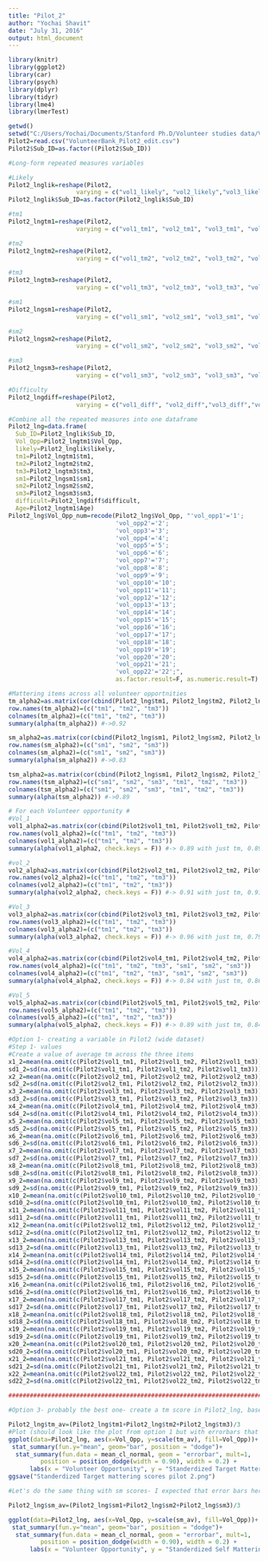 ```yaml
---
title: "Pilot_2"
author: "Yochai Shavit"
date: "July 31, 2016"
output: html_document
---
```


```r
library(knitr)
library(ggplot2)
library(car)
library(psych)
library(dplyr)
library(tidyr)
library(lme4)
library(lmerTest)

```

```r
getwd()
setwd("C:/Users/Yochai/Documents/Stanford Ph.D/Volunteer studies data/Volunteer opportunities bank and survey/Volunteer_Bank_Pilot")
Pilot2=read.csv("VolunteerBank_Pilot2_edit.csv")
Pilot2$Sub_ID=as.factor((Pilot2$Sub_ID))
```
 
```r
#Long-form repeated measures variables

#Likely
Pilot2_lnglik=reshape(Pilot2,
                   varying = c("vol1_likely", "vol2_likely","vol3_likely","vol4_likely","vol5_likely","vol6_likely","vol7_likely","vol8_likely","vol9_likely","vol10_likely","vol11_likely","vol12_likely","vol13_likely","vol14_likely","vol15_likely","vol16_likely","vol17_likely","vol18_likely","vol19_likely","vol20_likely","vol21_likely", "vol22_likely"), v.names=c("likely"), timevar = "Vol_Opp", idvar = "Sub_ID", ids=1:38, times=c("vol_opp1","vol_opp2", "vol_opp3", "vol_opp4", "vol_opp5", "vol_opp6", "vol_opp7", "vol_opp8", "vol_opp9", "vol_opp10", "vol_opp11", "vol_opp12", "vol_opp13", "vol_opp14", "vol_opp15", "vol_opp16", "vol_opp17", "vol_opp18", "vol_opp19", "vol_opp20", "vol_opp21", "vol_opp22"), new.row.names = 1:836, direction ="long")
Pilot2_lnglik$Sub_ID=as.factor(Pilot2_lnglik$Sub_ID)

#tm1
Pilot2_lngtm1=reshape(Pilot2,
                   varying = c("vol1_tm1", "vol2_tm1", "vol3_tm1", "vol4_tm1", "vol5_tm1", "vol6_tm1","vol7_tm1","vol8_tm1","vol9_tm1","vol10_tm1","vol11_tm1","vol12_tm1","vol13_tm1","vol14_tm1","vol15_tm1","vol16_tm1","vol17_tm1","vol18_tm1","vol19_tm1","vol20_tm1","vol21_tm1", "vol22_tm1"), v.names=c("tm1"), timevar = "Vol_Opp", idvar = "Sub_ID", ids=1:38, times=c("vol_opp1","vol_opp2", "vol_opp3", "vol_opp4", "vol_opp5", "vol_opp6", "vol_opp7", "vol_opp8", "vol_opp9", "vol_opp10", "vol_opp11", "vol_opp12", "vol_opp13", "vol_opp14", "vol_opp15", "vol_opp16", "vol_opp17", "vol_opp18", "vol_opp19", "vol_opp20", "vol_opp21", "vol_opp22"), new.row.names = 1:836, direction ="long")

#tm2
Pilot2_lngtm2=reshape(Pilot2,
                   varying = c("vol1_tm2", "vol2_tm2", "vol3_tm2", "vol4_tm2", "vol5_tm2", "vol6_tm2","vol7_tm2","vol8_tm2","vol9_tm2","vol10_tm2","vol11_tm2","vol12_tm2","vol13_tm2","vol14_tm2","vol15_tm2","vol16_tm2","vol17_tm2","vol18_tm2","vol19_tm2","vol20_tm2","vol21_tm2", "vol22_tm2"), v.names=c("tm2"), timevar = "Vol_Opp", idvar = "Sub_ID", ids=1:38, times=c("vol_opp1","vol_opp2", "vol_opp3", "vol_opp4", "vol_opp5", "vol_opp6", "vol_opp7", "vol_opp8", "vol_opp9", "vol_opp10", "vol_opp11", "vol_opp12", "vol_opp13", "vol_opp14", "vol_opp15", "vol_opp16", "vol_opp17", "vol_opp18", "vol_opp19", "vol_opp20", "vol_opp21", "vol_opp22"), new.row.names = 1:836, direction ="long")

#tm3
Pilot2_lngtm3=reshape(Pilot2,
                   varying = c("vol1_tm3", "vol2_tm3", "vol3_tm3", "vol4_tm3", "vol5_tm3", "vol6_tm3","vol7_tm3","vol8_tm3","vol9_tm3","vol10_tm3","vol11_tm3","vol12_tm3","vol13_tm3","vol14_tm3","vol15_tm3","vol16_tm3","vol17_tm3","vol18_tm3","vol19_tm3","vol20_tm3","vol21_tm3", "vol22_tm3"), v.names=c("tm3"), timevar = "Vol_Opp", idvar = "Sub_ID", ids=1:38, times=c("vol_opp1","vol_opp2", "vol_opp3", "vol_opp4", "vol_opp5", "vol_opp6", "vol_opp7", "vol_opp8", "vol_opp9", "vol_opp10", "vol_opp11", "vol_opp12", "vol_opp13", "vol_opp14", "vol_opp15", "vol_opp16", "vol_opp17", "vol_opp18", "vol_opp19", "vol_opp20", "vol_opp21", "vol_opp22"), new.row.names = 1:836, direction ="long")

#sm1
Pilot2_lngsm1=reshape(Pilot2,
                   varying = c("vol1_sm1", "vol2_sm1", "vol3_sm1", "vol4_sm1", "vol5_sm1", "vol6_sm1","vol7_sm1","vol8_sm1","vol9_sm1","vol10_sm1","vol11_sm1","vol12_sm1","vol13_sm1","vol14_sm1","vol15_sm1","vol16_sm1","vol17_sm1","vol18_sm1","vol19_sm1","vol20_sm1","vol21_sm1", "vol22_sm1"), v.names=c("sm1"), timevar = "Vol_Opp", idvar = "Sub_ID", ids=1:38, times=c("vol_opp1","vol_opp2", "vol_opp3", "vol_opp4", "vol_opp5", "vol_opp6", "vol_opp7", "vol_opp8", "vol_opp9", "vol_opp10", "vol_opp11", "vol_opp12", "vol_opp13", "vol_opp14", "vol_opp15", "vol_opp16", "vol_opp17", "vol_opp18", "vol_opp19", "vol_opp20", "vol_opp21", "vol_opp22"), new.row.names = 1:836, direction ="long")

#sm2
Pilot2_lngsm2=reshape(Pilot2,
                   varying = c("vol1_sm2", "vol2_sm2", "vol3_sm2", "vol4_sm2", "vol5_sm2", "vol6_sm2","vol7_sm2","vol8_sm2","vol9_sm2","vol10_sm2","vol11_sm2","vol12_sm2","vol13_sm2","vol14_sm2","vol15_sm2","vol16_sm2","vol17_sm2","vol18_sm2","vol19_sm2","vol20_sm2","vol21_sm2", "vol22_sm2"), v.names=c("sm2"), timevar = "Vol_Opp", idvar = "Sub_ID", ids=1:38, times=c("vol_opp1","vol_opp2", "vol_opp3", "vol_opp4", "vol_opp5", "vol_opp6", "vol_opp7", "vol_opp8", "vol_opp9", "vol_opp10", "vol_opp11", "vol_opp12", "vol_opp13", "vol_opp14", "vol_opp15", "vol_opp16", "vol_opp17", "vol_opp18", "vol_opp19", "vol_opp20", "vol_opp21", "vol_opp22"), new.row.names = 1:836, direction ="long")

#sm3
Pilot2_lngsm3=reshape(Pilot2,
                   varying = c("vol1_sm3", "vol2_sm3", "vol3_sm3", "vol4_sm3", "vol5_sm3", "vol6_sm3","vol7_sm3","vol8_sm3","vol9_sm3","vol10_sm3","vol11_sm3","vol12_sm3","vol13_sm3","vol14_sm3","vol15_sm3","vol16_sm3","vol17_sm3","vol18_sm3","vol19_sm3","vol20_sm3","vol21_sm3", "vol22_sm3"), v.names=c("sm3"), timevar = "Vol_Opp", idvar = "Sub_ID", ids=1:38, times=c("vol_opp1","vol_opp2", "vol_opp3", "vol_opp4", "vol_opp5", "vol_opp6", "vol_opp7", "vol_opp8", "vol_opp9", "vol_opp10", "vol_opp11", "vol_opp12", "vol_opp13", "vol_opp14", "vol_opp15", "vol_opp16", "vol_opp17", "vol_opp18", "vol_opp19", "vol_opp20", "vol_opp21", "vol_opp22"), new.row.names = 1:836, direction ="long")

#Difficulty
Pilot2_lngdiff=reshape(Pilot2,
                   varying = c("vol1_diff", "vol2_diff","vol3_diff","vol4_diff","vol5_diff","vol6_diff","vol7_diff","vol8_diff","vol9_diff","vol10_diff","vol11_diff","vol12_diff","vol13_diff","vol14_diff","vol15_diff","vol16_diff","vol17_diff","vol18_diff","vol19_diff","vol20_diff","vol21_diff", "vol22_diff"), v.names=c("difficult"), timevar = "Vol_Opp", idvar = "Sub_ID", ids=1:38, times=c("vol_opp1","vol_opp2", "vol_opp3", "vol_opp4", "vol_opp5", "vol_opp6", "vol_opp7", "vol_opp8", "vol_opp9", "vol_opp10", "vol_opp11", "vol_opp12", "vol_opp13", "vol_opp14", "vol_opp15", "vol_opp16", "vol_opp17", "vol_opp18", "vol_opp19", "vol_opp20", "vol_opp21", "vol_opp22"), new.row.names = 1:836, direction ="long")

#Combine all the repeated measures into one dataframe
Pilot2_lng=data.frame(
  Sub_ID=Pilot2_lnglik$Sub_ID,
  Vol_Opp=Pilot2_lngtm1$Vol_Opp,
  likely=Pilot2_lnglik$likely,
  tm1=Pilot2_lngtm1$tm1,
  tm2=Pilot2_lngtm2$tm2,
  tm3=Pilot2_lngtm3$tm3,
  sm1=Pilot2_lngsm1$sm1,
  sm2=Pilot2_lngsm2$sm2,
  sm3=Pilot2_lngsm3$sm3,
  difficult=Pilot2_lngdiff$difficult,
  Age=Pilot2_lngtm1$Age)
Pilot2_lng$Vol_Opp_num=recode(Pilot2_lng$Vol_Opp, "'vol_opp1'='1';
                              'vol_opp2'='2';
                              'vol_opp3'='3';
                              'vol_opp4'='4';
                              'vol_opp5'='5';
                              'vol_opp6'='6';
                              'vol_opp7'='7';
                              'vol_opp8'='8';
                              'vol_opp9'='9';
                              'vol_opp10'='10';
                              'vol_opp11'='11';
                              'vol_opp12'='12';
                              'vol_opp13'='13';
                              'vol_opp14'='14';
                              'vol_opp15'='15';
                              'vol_opp16'='16';
                              'vol_opp17'='17';
                              'vol_opp18'='18';
                              'vol_opp19'='19';
                              'vol_opp20'='20';
                              'vol_opp21'='21';
                              'vol_opp22'='22';", 
                              as.factor.result=F, as.numeric.result=T)
```

```r
#Mattering items across all volunteer opportnities
tm_alpha2=as.matrix(cor(cbind(Pilot2_lng$tm1, Pilot2_lng$tm2, Pilot2_lng$tm3), use="pairwise.complete.obs"))
row.names(tm_alpha2)=(c("tm1", "tm2", "tm3"))
colnames(tm_alpha2)=(c("tm1", "tm2", "tm3"))
summary(alpha(tm_alpha2)) #->0.92

sm_alpha2=as.matrix(cor(cbind(Pilot2_lng$sm1, Pilot2_lng$sm2, Pilot2_lng$sm3), use="pairwise.complete.obs"))
row.names(sm_alpha2)=(c("sm1", "sm2", "sm3"))
colnames(sm_alpha2)=(c("sm1", "sm2", "sm3"))
summary(alpha(sm_alpha2)) #->0.83

tsm_alpha2=as.matrix(cor(cbind(Pilot2_lng$sm1, Pilot2_lng$sm2, Pilot2_lng$sm3,Pilot2_lng$tm1, Pilot2_lng$tm2, Pilot2_lng$tm3), use="pairwise.complete.obs"))
row.names(tsm_alpha2)=(c("sm1", "sm2", "sm3", "tm1", "tm2", "tm3"))
colnames(tsm_alpha2)=(c("sm1", "sm2", "sm3", "tm1", "tm2", "tm3"))
summary(alpha(tsm_alpha2)) #->0.89

# For each Volunteer opportunity #
#Vol_1
vol1_alpha2=as.matrix(cor(cbind(Pilot2$vol1_tm1, Pilot2$vol1_tm2, Pilot2$vol1_tm3),use="pairwise.complete.obs"))
row.names(vol1_alpha2)=(c("tm1", "tm2", "tm3"))
colnames(vol1_alpha2)=(c("tm1", "tm2", "tm3"))
summary(alpha(vol1_alpha2, check.keys = F)) #-> 0.89 with just tm, 0.89 tm+sm

#vol_2
vol2_alpha2=as.matrix(cor(cbind(Pilot2$vol2_tm1, Pilot2$vol2_tm2, Pilot2$vol2_tm3),use="pairwise.complete.obs"))
row.names(vol2_alpha2)=(c("tm1", "tm2", "tm3"))
colnames(vol2_alpha2)=(c("tm1", "tm2", "tm3"))
summary(alpha(vol2_alpha2, check.keys = F)) #-> 0.91 with just tm, 0.91 tm+sm

#Vol_3
vol3_alpha2=as.matrix(cor(cbind(Pilot2$vol3_tm1, Pilot2$vol3_tm2, Pilot2$vol3_tm3),use="pairwise.complete.obs"))
row.names(vol3_alpha2)=(c("tm1", "tm2", "tm3"))
colnames(vol3_alpha2)=(c("tm1", "tm2", "tm3"))
summary(alpha(vol3_alpha2, check.keys = F)) #-> 0.96 with just tm, 0.79 tm+sm (sm2 & sm3 are negatively correlated with the scale)

#Vol_4
vol4_alpha2=as.matrix(cor(cbind(Pilot2$vol4_tm1, Pilot2$vol4_tm2, Pilot2$vol4_tm3, Pilot2$vol4_sm1, Pilot2$vol4_sm2, Pilot2$vol4_sm3),use="pairwise.complete.obs"))
row.names(vol4_alpha2)=(c("tm1", "tm2", "tm3", "sm1", "sm2", "sm3"))
colnames(vol4_alpha2)=(c("tm1", "tm2", "tm3", "sm1", "sm2", "sm3"))
summary(alpha(vol4_alpha2, check.keys = F)) #-> 0.84 with just tm, 0.86 tm+sm 

#Vol_5
vol5_alpha2=as.matrix(cor(cbind(Pilot2$vol5_tm1, Pilot2$vol5_tm2, Pilot2$vol5_tm3),use="pairwise.complete.obs"))
row.names(vol5_alpha2)=(c("tm1", "tm2", "tm3"))
colnames(vol5_alpha2)=(c("tm1", "tm2", "tm3"))
summary(alpha(vol5_alpha2, check.keys = F)) #-> 0.89 with just tm, 0.84 with tm+sm
```

```r
#Option 1- creating a variable in Pilot2 (wide dataset)
#Step 1- values
#Create a value of average tm across the three items
x1_2=mean(na.omit(c(Pilot2$vol1_tm1, Pilot2$vol1_tm2, Pilot2$vol1_tm3)))
sd1_2=sd(na.omit(c(Pilot2$vol1_tm1, Pilot2$vol1_tm2, Pilot2$vol1_tm3)))
x2_2=mean(na.omit(c(Pilot2$vol2_tm1, Pilot2$vol2_tm2, Pilot2$vol2_tm3)))
sd2_2=sd(na.omit(c(Pilot2$vol2_tm1, Pilot2$vol2_tm2, Pilot2$vol2_tm3)))
x3_2=mean(na.omit(c(Pilot2$vol3_tm1, Pilot2$vol3_tm2, Pilot2$vol3_tm3)))
sd3_2=sd(na.omit(c(Pilot2$vol3_tm1, Pilot2$vol3_tm2, Pilot2$vol3_tm3)))
x4_2=mean(na.omit(c(Pilot2$vol4_tm1, Pilot2$vol4_tm2, Pilot2$vol4_tm3)))
sd4_2=sd(na.omit(c(Pilot2$vol4_tm1, Pilot2$vol4_tm2, Pilot2$vol4_tm3)))
x5_2=mean(na.omit(c(Pilot2$vol5_tm1, Pilot2$vol5_tm2, Pilot2$vol5_tm3)))
sd5_2=sd(na.omit(c(Pilot2$vol5_tm1, Pilot2$vol5_tm2, Pilot2$vol5_tm3)))
x6_2=mean(na.omit(c(Pilot2$vol6_tm1, Pilot2$vol6_tm2, Pilot2$vol6_tm3)))
sd6_2=sd(na.omit(c(Pilot2$vol6_tm1, Pilot2$vol6_tm2, Pilot2$vol6_tm3)))
x7_2=mean(na.omit(c(Pilot2$vol7_tm1, Pilot2$vol7_tm2, Pilot2$vol7_tm3)))
sd7_2=sd(na.omit(c(Pilot2$vol7_tm1, Pilot2$vol7_tm2, Pilot2$vol7_tm3)))
x8_2=mean(na.omit(c(Pilot2$vol8_tm1, Pilot2$vol8_tm2, Pilot2$vol8_tm3)))
sd8_2=sd(na.omit(c(Pilot2$vol8_tm1, Pilot2$vol8_tm2, Pilot2$vol8_tm3)))
x9_2=mean(na.omit(c(Pilot2$vol9_tm1, Pilot2$vol9_tm2, Pilot2$vol9_tm3)))
sd9_2=sd(na.omit(c(Pilot2$vol9_tm1, Pilot2$vol9_tm2, Pilot2$vol9_tm3)))
x10_2=mean(na.omit(c(Pilot2$vol10_tm1, Pilot2$vol10_tm2, Pilot2$vol10_tm3)))
sd10_2=sd(na.omit(c(Pilot2$vol10_tm1, Pilot2$vol10_tm2, Pilot2$vol10_tm3)))
x11_2=mean(na.omit(c(Pilot2$vol11_tm1, Pilot2$vol11_tm2, Pilot2$vol11_tm3)))
sd11_2=sd(na.omit(c(Pilot2$vol11_tm1, Pilot2$vol11_tm2, Pilot2$vol11_tm3)))
x12_2=mean(na.omit(c(Pilot2$vol12_tm1, Pilot2$vol12_tm2, Pilot2$vol12_tm3)))
sd12_2=sd(na.omit(c(Pilot2$vol12_tm1, Pilot2$vol12_tm2, Pilot2$vol12_tm3)))
x13_2=mean(na.omit(c(Pilot2$vol13_tm1, Pilot2$vol13_tm2, Pilot2$vol13_tm3)))
sd13_2=sd(na.omit(c(Pilot2$vol13_tm1, Pilot2$vol13_tm2, Pilot2$vol13_tm3)))
x14_2=mean(na.omit(c(Pilot2$vol14_tm1, Pilot2$vol14_tm2, Pilot2$vol14_tm3)))
sd14_2=sd(na.omit(c(Pilot2$vol14_tm1, Pilot2$vol14_tm2, Pilot2$vol14_tm3)))
x15_2=mean(na.omit(c(Pilot2$vol15_tm1, Pilot2$vol15_tm2, Pilot2$vol15_tm3)))
sd15_2=sd(na.omit(c(Pilot2$vol15_tm1, Pilot2$vol15_tm2, Pilot2$vol15_tm3)))
x16_2=mean(na.omit(c(Pilot2$vol16_tm1, Pilot2$vol16_tm2, Pilot2$vol16_tm3)))
sd16_2=sd(na.omit(c(Pilot2$vol16_tm1, Pilot2$vol16_tm2, Pilot2$vol16_tm3)))
x17_2=mean(na.omit(c(Pilot2$vol17_tm1, Pilot2$vol17_tm2, Pilot2$vol17_tm3)))
sd17_2=sd(na.omit(c(Pilot2$vol17_tm1, Pilot2$vol17_tm2, Pilot2$vol17_tm3)))
x18_2=mean(na.omit(c(Pilot2$vol18_tm1, Pilot2$vol18_tm2, Pilot2$vol18_tm3)))
sd18_2=sd(na.omit(c(Pilot2$vol18_tm1, Pilot2$vol18_tm2, Pilot2$vol18_tm3)))
x19_2=mean(na.omit(c(Pilot2$vol19_tm1, Pilot2$vol19_tm2, Pilot2$vol19_tm3)))
sd19_2=sd(na.omit(c(Pilot2$vol19_tm1, Pilot2$vol19_tm2, Pilot2$vol19_tm3)))
x20_2=mean(na.omit(c(Pilot2$vol20_tm1, Pilot2$vol20_tm2, Pilot2$vol20_tm3)))
sd20_2=sd(na.omit(c(Pilot2$vol20_tm1, Pilot2$vol20_tm2, Pilot2$vol20_tm3)))
x21_2=mean(na.omit(c(Pilot2$vol21_tm1, Pilot2$vol21_tm2, Pilot2$vol21_tm3)))
sd21_2=sd(na.omit(c(Pilot2$vol21_tm1, Pilot2$vol21_tm2, Pilot2$vol21_tm3)))
x22_2=mean(na.omit(c(Pilot2$vol22_tm1, Pilot2$vol22_tm2, Pilot2$vol22_tm3)))
sd22_2=sd(na.omit(c(Pilot2$vol22_tm1, Pilot2$vol22_tm2, Pilot2$vol22_tm3)))

#################################################################################

#Option 3- probably the best one- create a tm score in Pilot2_lng, based on invidual participants scores for each opportunity

Pilot2_lng$tm_av=(Pilot2_lng$tm1+Pilot2_lng$tm2+Pilot2_lng$tm3)/3
#Plot (should look like the plot from option 1 but with errorbars that make sense)
ggplot(data=Pilot2_lng, aes(x=Vol_Opp, y=scale(tm_av), fill=Vol_Opp))+
 stat_summary(fun.y="mean", geom="bar", position = "dodge")+
  stat_summary(fun.data = mean_cl_normal, geom = "errorbar", mult=1,
         position = position_dodge(width = 0.90), width = 0.2) +
      labs(x = "Volunteer Opportunity", y = "Standerdized Target Mattering Score")
ggsave("Standerdized Target mattering scores pilot 2.png")

#Let's do the same thing with sm scores- I expected that error bars here would be much wider and that differences between vol_opps won't be so evident-> That's not the case

Pilot2_lng$sm_av=(Pilot2_lng$sm1+Pilot2_lng$sm2+Pilot2_lng$sm3)/3

ggplot(data=Pilot2_lng, aes(x=Vol_Opp, y=scale(sm_av), fill=Vol_Opp))+
 stat_summary(fun.y="mean", geom="bar", position = "dodge")+
  stat_summary(fun.data = mean_cl_normal, geom = "errorbar", mult=1,
         position = position_dodge(width = 0.90), width = 0.2) +
      labs(x = "Volunteer Opportunity", y = "Standerdized Self Mattering Score")

```

